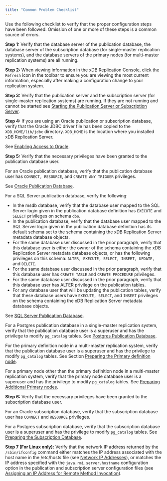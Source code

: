 ```yaml
---
title: "Common Problem Checklist"
---
```


<div id="common_problems_checklist" class="registered_link"></div>

Use the following checklist to verify that the proper configuration steps have been followed. Omission of one or more of these steps is a common source of errors.

**Step 1:** Verify that the database server of the publication database, the database server of the subscription database (for single-master replication systems), and the database servers of the primary nodes (for multi-master replication systems) are all running.

**Step 2:** When viewing information in the xDB Replication Console, click the `Refresh` icon in the toolbar to ensure you are viewing the most current information, especially after making a configuration change to your replication system.

**Step 3:** Verify that the publication server and the subscription server (for single-master replication systems) are running. If they are not running and cannot be started see [Starting the Publication Server or Subscription Server](04_troubleshooting_areas/#start_pub_or_sub_server).

**Step 4:** If you are using an Oracle publication or subscription database, verify that the Oracle JDBC driver file has been copied to the `XDB_HOME/lib/jdbc` directory. `XDB_HOME` is the location where you installed xDB Replication Server.

See [Enabling Access to Oracle](../../05_smr_operation/01_prerequisites/03_enable_access_to_database/#enable_access_to_oracle).

**Step 5:** Verify that the necessary privileges have been granted to the publication database user.

For an Oracle publication database, verify that the publication database user has `CONNECT, RESOURCE`, and `CREATE ANY TRIGGER` privileges.

See [Oracle Publication Database](../../05_smr_operation/01_prerequisites/04_preparing_pub_database/#oracle_pub_database).

For a SQL Server publication database, verify the following:

-   In the msdb database, verify that the database user mapped to the SQL Server login given in the publication database definition has `EXECUTE` and `SELECT` privileges on schema `dbo`.
-   In the publication database, verify that the database user mapped to the SQL Server login given in the publication database definition has its default schema set to the schema containing the xDB Replication Server metadata database objects.
-   For the same database user discussed in the prior paragraph, verify that this database user is either the owner of the schema containing the xDB Replication Server metadata database objects, or has the following privileges on this schema: `ALTER, EXECUTE, SELECT, INSERT, UPDATE,` and `DELETE`.
-   For the same database user discussed in the prior paragraph, verify that this database user has `CREATE TABLE` and `CREATE PROCEDURE` privileges.
-   For the same database user discussed in the prior paragraph, verify that this database user has ALTER privilege on the publication tables.
-   For any database user that will be updating the publication tables, verify that these database users have `EXECUTE, SELECT`, and `INSERT` privileges on the schema containing the xDB Replication Server metadata database objects.

See [SQL Server Publication Database](../../05_smr_operation/01_prerequisites/04_preparing_pub_database/#sql_server_pub_db).

For a Postgres publication database in a single-master replication system, verify that the publication database user is a superuser and has the privilege to modify `pg_catalog` tables. See [Postgres Publication Database](../../05_smr_operation/01_prerequisites/04_preparing_pub_database/#postgres_pub_db).

For the primary definition node in a multi-master replication system, verify that the publication database user is a superuser and has the privilege to modify `pg_catalog` tables. See Section [Preparing the Primary definition node](../../06_mmr_operation/01_pre_steps/#prepare_pdn).

For a primary node other than the primary definition node in a multi-master replication system, verify that the primary node database user is a superuser and has the privilege to modify `pg_catalog` tables. See [Preparing Additional Primary nodes](../../06_mmr_operation/01_pre_steps/#prepare_add_pdn).

**Step 6:** Verify that the necessary privileges have been granted to the subscription database user.

For an Oracle subscription database, verify that the subscription database user has `CONNECT` and `RESOURCE` privileges.

For a Postgres subscription database, verify that the subscription database user is a superuser and has the privilege to modify `pg_catalog` tables. See [Preparing the Subscription Database](../../05_smr_operation/01_prerequisites/05_preparing_sub_database/#preparing_sub_database).

**Step 7 (For Linux only):** Verify that the network IP address returned by the `/sbin/ifconfig` command either matches the IP address associated with the host name in the /etc/hosts file (see [Network IP Addresses](../../05_smr_operation/01_prerequisites/06_verifying_host_accessibility/#network_ip)), or matches the IP address specified with the `java.rmi.server.hostname` configuration option in the publication and subscription server configuration files (see [Assigning an IP Address for Remote Method Invocation](../04_miscellaneous_xdb_processing_topics/01_publications_and_subscriptions_server_conf_options/07_assign_ip_adress_for_rmi/#assign_ip_adress_for_rmi)).

